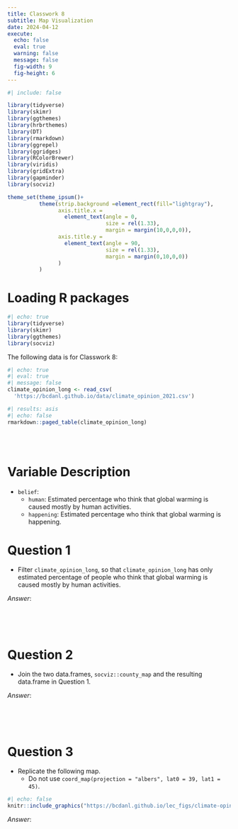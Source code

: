 ```yaml
---
title: Classwork 8
subtitle: Map Visualization
date: 2024-04-12
execute: 
  echo: false
  eval: true
  warning: false
  message: false
  fig-width: 9
  fig-height: 6
---
```



```r
#| include: false

library(tidyverse)
library(skimr)
library(ggthemes)
library(hrbrthemes)
library(DT)
library(rmarkdown)
library(ggrepel)
library(ggridges)
library(RColorBrewer)
library(viridis)
library(gridExtra)
library(gapminder)
library(socviz)

theme_set(theme_ipsum()+
          theme(strip.background =element_rect(fill="lightgray"),
                axis.title.x = 
                  element_text(angle = 0,
                               size = rel(1.33),
                               margin = margin(10,0,0,0)),
                axis.title.y = 
                  element_text(angle = 90,
                               size = rel(1.33),
                               margin = margin(0,10,0,0))
                )
          )
```


# Loading R packages

```r
#| echo: true
library(tidyverse)
library(skimr)
library(ggthemes)
library(socviz)
```

The following data is for Classwork 8:

```r
#| echo: true
#| eval: true
#| message: false
climate_opinion_long <- read_csv(
  'https://bcdanl.github.io/data/climate_opinion_2021.csv')
```

```r
#| results: asis
#| echo: false
rmarkdown::paged_table(climate_opinion_long) 
```

<br><br>

# Variable Description

-   `belief`:
    -   `human`: Estimated percentage who think that global warming is caused mostly by human activities.
    -   `happening`: Estimated percentage who think that global warming is happening.


# Question 1

-   Filter `climate_opinion_long`, so that `climate_opinion_long` has only estimated percentage of people who think that global warming is caused mostly by human activities.

*Answer*:

```r


```

<br><br>

# Question 2
-   Join the two data.frames, `socviz::county_map` and the resulting data.frame in Question 1.


*Answer*:

```r

```


<br><br>

# Question 3
- Replicate the following map.
  - Do not use `coord_map(projection = "albers", lat0 = 39, lat1 = 45)`.

```r
#| echo: false
knitr::include_graphics("https://bcdanl.github.io/lec_figs/climate-opinion-map.png")
```

*Answer*:

```r

```


